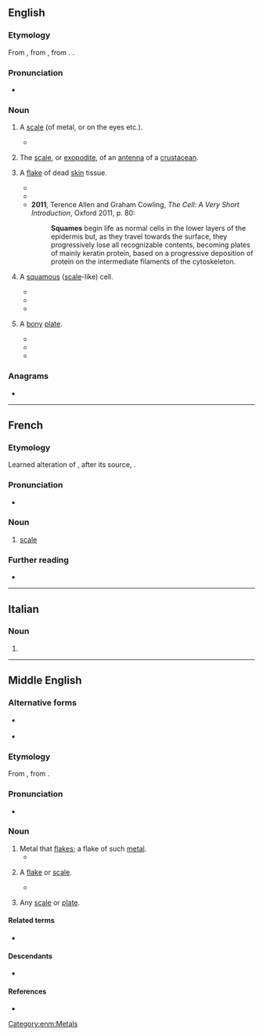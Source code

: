 ==English==

===Etymology===
From {{inh|en|enm|squame}}, from {{der|en|fro|esquame}}, from {{der|en|la|squāma}}. {{doublet|en|squama}}.

===Pronunciation===
* {{a|UK}} {{IPA|en|/skweɪm/}}

===Noun===
{{en-noun}}

# {{rfv-sense|en}} {{lb|en|obsolete}} A [[scale]] (of metal, or on the eyes etc.).
#* {{quote-book|en|year=1986| title=Marine Fisheries Review - Volume 48 |author=| page=13| passage=Sculpture covering almost entire upper surface of segments 2-6; '''squames''' (scales) numerous and in 4-5 transverse rows (only extreme forward part of segments smooth on each segment).}}
# {{lb|en|zoology}} The [[scale]], or [[exopodite]], of an [[antenna]] of a [[crustacean]].
# {{lb|en|medicine}} A [[flake]] of dead [[skin]] tissue.
#* {{quote-book|en|year=1984| title=In Vivo Diverse Spectrum of Neoplasms Induced in 30-day-old Rats and in Vitro Neoplastic Transformation of Rat Mammary Epithelial Cells Following a Single Pulse of N-Ethyl-N-Nitrosourea|author=Gheorghe Stoica | page=113| passage=EGF increased proliferation and '''squame''' formation and induced keratinization in cultured MA cells, an observation heretofore not reported in rat MA cells. }}
#* {{quote-book|en|year=2009| title=Weedon's Skin Pathology |author=David Weedon | page=248| passage=They flatten further and become compacted into a dense keratinous layer known as the stratum corneum. The superficial flake-like '''squames''' are eventually cast off (desquamate). }}
#* '''2011''', Terence Allen and Graham Cowling, ''The Cell: A Very Short Introduction'', Oxford 2011, p. 80:
#*: '''Squames''' begin life as normal cells in the lower layers of the epidermis but, as they travel towards the surface, they progressively lose all recognizable contents, becoming plates of mainly keratin protein, based on a progressive deposition of protein on the intermediate filaments of the cytoskeleton.
# {{lb|en|medicine}} A [[squamous]] ([[scale]]-like) cell.
#* {{quote-book|en|year=1928 | title=Journal of the Cancer Research Committee of the University of Sydney, Volume 1|author=| page=210| passage=Here the invading cell masses of the cancer consist of short thick '''squames''', and the nearest approach to cell nest formation may be only a whorling of those '''squames''' in the centres of the cell masses.}}
#* {{quote-book|en|year=1961| title=Novak's Textbook of Gynecology |author=Edmund R. Novak, ‎Georgeanna Seegar Jones | page=766| passage=Second, if it is a '''squame''', the nuclear size and chromatin pattern are determined. If the nucleus of this '''squame''' is plump and vesicular with an intact chromatin pattern, the cell is an intermediate; if it is pyknotic, shrunken, and hyperchromatic and lacks chromatin pattern, the cell is a superficial. }}
#* {{quote-book|en|year=2011| title=Clinical Canine and Feline Reproduction: Evidence-Based Answers|author=Margaret V. Root Kustritz | page=7| passage=As the cells divide and the vaginal lining thickens, the cells nearest the lumen become nonviable and lose the characteristic appearance of a healthy cell monolayer. The misshapen, clumped cells are termed cornified. Specific cell types are superficial cells and anuclear '''squame''' cells (Fig. 2-2). }}
# {{lb|en|anatomy}} A [[bony]] [[plate]].
#* {{quote-book|en|year=1991| title=The Skulls, Endocasts, and Teeth of Homo Habilis|author=Phillip V. Tobias | page=84| passage=Most of the right temporal bone is well-preserved, with the exception of much of the zygoma and the upper edge of the temporal '''squame''' (Plate 8).}}
#* {{quote-book|en|year=2003| title=South African Journal of Science - Volume 99, Issues 1-6 |author=| page=219| passage=A tapering of the fragment on its inner surface, and the pattern of branching of the middle meningeal vessel grooves, have enabled us to identify the piece as most probably part of the left temporal '''squame''' of a cranium.}}
#* {{quote-book|en|year=2007| title=Evolutionary History of the "Robust" Australopithecines |author=Frederick E. Grine | page=287| passage=Thus, the frontal fragment displays a slight concavity of the frontal '''squame''' behind glabella, a thin and flattened supra-orbital margin, and marked encroachment of the temporal lines just posterior to the supra-orbital margin. }}

===Anagrams===
* {{anagrams|en|a=aemqsu|masque}}

----

==French==

===Etymology===
Learned alteration of {{der|fr|fro|eschame}}, after its source, {{der|fr|la|squama}}.

===Pronunciation===
* {{fr-IPA|sqwame}}

===Noun===
{{fr-noun|f}}

# {{lb|fr|archaic|_|or|_|literary}} [[scale]]

===Further reading===
* {{R:TLFi}}

----

==Italian==

===Noun===
{{head|it|noun plural form|g=f}}

# {{plural of|it|squama}}

----

==Middle English==

===Alternative forms===
* {{q|early}} {{alter|enm|scwame}}
* {{q|Northern}} {{alter|enm|swame}}

===Etymology===
From {{bor|enm|fro|esquame}}, from {{der|enm|la|squāma}}.

===Pronunciation===
* {{IPA|enm|/ˈskwaːm(ə)/}}

===Noun===
{{enm-noun}}

# Metal that [[flakes]]; a flake of such [[metal]].
#* {{RQ:Chaucer Canterbury||Canon's Yeoman's Tale|passage=yron '''squames'''}}
# {{lb|enm|pathology}} A [[flake]] or [[scale]].
#* {{quote-book|enm|year_published=1840|year=c. 1450|chapter=Additions to the Rule or Saint Saviour|title=History and Antiquities of Syon Monastery |editor=George James Aungier| page=395 | passage=not '''squames''' to wasche them, and wype them, nor auoyde them, not angry nor hasty, or un pacient thof one haue the vomet, another the fluxe, another the frensy, which nowe syngethe, now wel apayde, ffor ther be some sekenesses vexynge the seke so gretly and prouokynge them to ire, that the mater drawen up to the brayne alyenthe the mendes.}}
# {{lb|enm|rare}} Any [[scale]] or [[plate]].

====Related terms====
* {{l|enm|squamous}}

====Descendants====
* {{desc|en|squame}}

====References====
* {{R:MED Online|squāme|n|MED42480}}

[[Category:enm:Metals]]